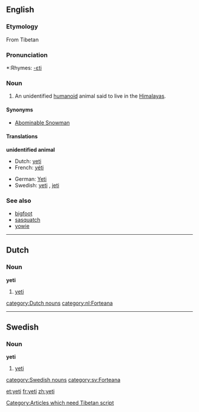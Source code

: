 {{see|Yeti|yéti}}
==English==

===Etymology===
From Tibetan [[Category:Articles which need Tibetan script]]

===Pronunciation===
*:Rhymes: [[Rhymes:English:-ɛti|-ɛti]]

===Noun===
{{en-noun}}

# An unidentified [[humanoid]] animal said to live in the [[Himalayas]].

====Synonyms====
*[[Abominable Snowman]]

====Translations====
'''unidentified animal'''
{{top}}
*Dutch: [[#Dutch|yeti]] {{m}}
*French: [[yéti]] {{m}}
{{mid}}
*German: [[Yeti]] {{m}}
*Swedish: [[#Swedish|yeti]] {{c}}, [[jeti]] {{c}}
{{bottom}}

===See also===
*[[bigfoot]]
*[[sasquatch]]
*[[yowie]]

----

==Dutch==

===Noun===
'''yeti''' {{m}}

# [[yeti#English|yeti]]

[[category:Dutch nouns]]
[[category:nl:Forteana]]
----

==Swedish==

===Noun===
'''yeti''' {{c}}

# [[yeti#English|yeti]]

[[category:Swedish nouns]]
[[category:sv:Forteana]]

[[et:yeti]]
[[fr:yeti]]
[[zh:yeti]]